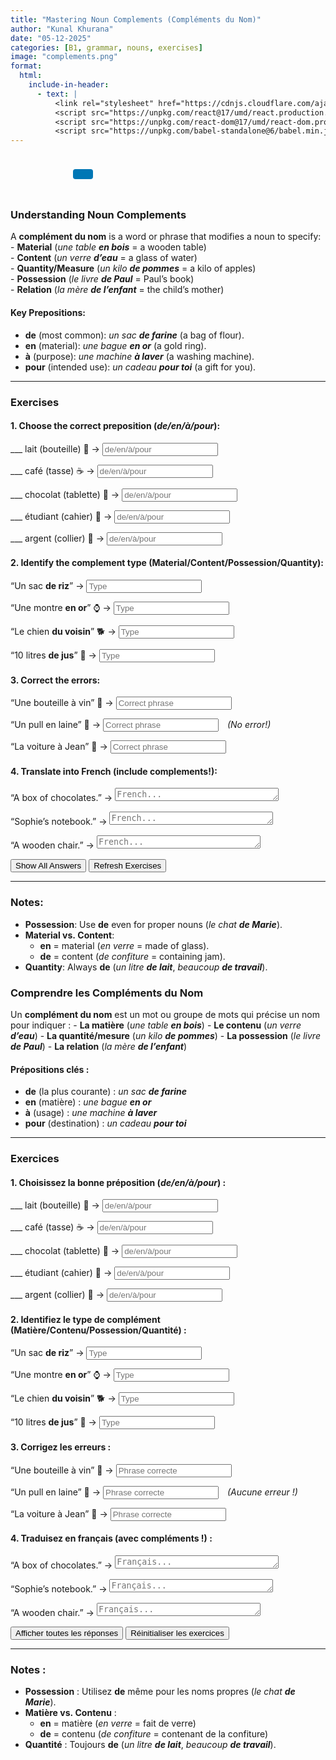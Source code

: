 ```yaml
---
title: "Mastering Noun Complements (Compléments du Nom)"  
author: "Kunal Khurana"  
date: "05-12-2025"  
categories: [B1, grammar, nouns, exercises]  
image: "complements.png"  
format:
  html:
    include-in-header:
      - text: |
          <link rel="stylesheet" href="https://cdnjs.cloudflare.com/ajax/libs/font-awesome/6.0.0/css/all.min.css">
          <script src="https://unpkg.com/react@17/umd/react.production.min.js"></script>
          <script src="https://unpkg.com/react-dom@17/umd/react-dom.production.min.js"></script>
          <script src="https://unpkg.com/babel-standalone@6/babel.min.js"></script>
---
```


::: {style="text-align: left; padding: 10px;"}
<a href="mailto:frenchwithkunal@gmail.com" target="_blank" style="margin: 0 10px; color: #000;"><i class="fas fa-envelope fa-lg"></i></a> <a href="https://www.instagram.com/frenchwithkunal" target="_blank" style="margin: 0 10px; color: #E1306C;"><i class="fab fa-instagram fa-lg"></i></a> <a href="https://frenchwithkunal.ca" target="_blank" style="margin: 0 10px; color: #0077b5;"><i class="fas fa-globe fa-lg"></i></a> <a href="https://whatsapp.com/channel/0029Vb57n2e7dmegpjYpyi3V" target="_blank" style="margin: 0 10px; color: #25D366;"><i class="fab fa-whatsapp fa-lg"></i></a> <button onclick="copyLink()" style="background-color: #0077b5; color: white; padding: 8px 16px; border: none; border-radius: 4px; cursor: pointer; margin-left: 10px;"> <i class="fas fa-copy"></i> </button> [Link copied!]{#copy-message style="margin-left: 10px; color: green; display: none;"}
:::

::: {#react-root}
:::

```{=html}
<script type="text/babel">
 const ProfilePage = () => {
  const { useState, useEffect } = React;
  const [redirectCounter, setRedirectCounter] = useState(4);
  const [isRedirecting, setIsRedirecting] = useState(false);

  const isFrench = document.documentElement.lang === "fr";

  const translations = {
    noAccess: isFrench 
      ? "Vous n'avez pas accès à cette page. Si vous pensez que vous avez accès, veuillez <a href='https://frenchwithkunal.ca/login.html'>vous connecter</a>."
      : "You don't have access to this page. If you think you have, kindly <a href='https://frenchwithkunal.ca/login.html'>login</a>.",
    subscribe: isFrench
      ? "Veuillez vous abonner pour obtenir l'accès."
      : "Please subscribe to gain access.",
    redirecting: isFrench
      ? `Redirection vers la page d'abonnement dans ${redirectCounter} secondes...`
      : `Redirecting to subscription page in ${redirectCounter} seconds...`
  };

  const refreshToken = async () => {
    const storedRefreshToken = localStorage.getItem("refreshToken");

    if (!storedRefreshToken) {
      window.location.href = "/login.html";
      return null;
    }

    try {
      const response = await fetch("https://frenchwithkunal-cdf6ea3f88ce.herokuapp.com/api/v1/auth/refresh-token", {
        method: "POST",
        headers: {
          "Content-Type": "application/json",
        },
        body: JSON.stringify({ refreshToken: storedRefreshToken }),
      });

      if (!response.ok) {
        localStorage.removeItem("accessToken");
        localStorage.removeItem("refreshToken");
        window.location.href = "/login.html";
        return null;
      }

      const data = await response.json();
      localStorage.setItem("accessToken", data.accessToken);
      return data.accessToken;
    } catch (error) {
      localStorage.removeItem("accessToken");
      localStorage.removeItem("refreshToken");
      window.location.href = "/login.html";
      return null;
    }
  };

  const fetchWithAuth = async (url, options = {}) => {
    let accessToken = localStorage.getItem("accessToken");

    options.headers = {
      ...options.headers,
      Authorization: `Bearer ${accessToken}`,
      "Content-Type": "application/json",
    };

    let response = await fetch(url, options);

    if (response.status === 401) {
      console.log("Access token expired, attempting to refresh...");

      // Refresh token
      accessToken = await refreshToken();

      if (!accessToken) return null;

      options.headers.Authorization = `Bearer ${accessToken}`;
      response = await fetch(url, options);
    }

    return response.json();
  };

  const showNoAccessMessage = () => {
    setIsRedirecting(true);
    
    const noAccessMessage = `
      <div style="text-align: center; padding: 20px;">
        <h2>${translations.noAccess}</h2>
        <p>${translations.subscribe}</p>
        <p>${translations.redirecting}</p>
      </div>
    `;
    document.body.innerHTML = noAccessMessage;
    
    // Start countdown and redirect
    const redirectInterval = setInterval(() => {
      setRedirectCounter((prev) => {
        const newCounter = prev - 1;
        if (newCounter <= 0) {
          clearInterval(redirectInterval);
          window.location.href = "https://frenchwithkunal.ca/payment.html";
        }
        
        // Update the countdown text
        const countdownElement = document.querySelector('p:last-child');
        if (countdownElement) {
          countdownElement.textContent = isFrench
            ? `Redirection vers la page d'abonnement dans ${newCounter} secondes...`
            : `Redirecting to subscription page in ${newCounter} seconds...`;
        }
        
        return newCounter;
      });
    }, 1000);
  };

  useEffect(() => {
    const storedToken = localStorage.getItem('accessToken');

    if(!storedToken) {
      showNoAccessMessage();
    } else {
      const fetchData = async() => {
        const data = await fetchWithAuth("https://frenchwithkunal-cdf6ea3f88ce.herokuapp.com/api/v1/auth/me", {
          method: "POST",
        });

        if (data && data.data && data.data.hasAccess) {
          console.log(data);
        } else {
          showNoAccessMessage();
        }
      };
      fetchData();
    }
  }, []);

  return (
    <div></div>
  );
};

ReactDOM.render(
  <ProfilePage />,
  document.getElementById('react-root')
);
 </script>
```

::: {.content-visible when-profile="english"}  

### Understanding Noun Complements  
A **complément du nom** is a word or phrase that modifies a noun to specify:  
- **Material** (*une table **en bois*** = a wooden table)  
- **Content** (*un verre **d’eau*** = a glass of water)  
- **Quantity/Measure** (*un kilo **de pommes*** = a kilo of apples)  
- **Possession** (*le livre **de Paul*** = Paul’s book)  
- **Relation** (*la mère **de l’enfant*** = the child’s mother)  

#### Key Prepositions:  
- **de** (most common): *un sac **de farine*** (a bag of flour).  
- **en** (material): *une bague **en or*** (a gold ring).  
- **à** (purpose): *une machine **à laver*** (a washing machine).  
- **pour** (intended use): *un cadeau **pour toi*** (a gift for you).  

---

### Exercises  

#### 1. Choose the correct preposition (*de/en/à/pour*):  
___ lait (bouteille) 🥛 → <input type="text" placeholder="de/en/à/pour" oninput="checkAnswer(this, 'de')"><span style="margin-left:10px;"></span>  

___ café (tasse) ☕ → <input type="text" placeholder="de/en/à/pour" oninput="checkAnswer(this, 'à')"><span style="margin-left:10px;"></span>  

___ chocolat (tablette) 🍫 → <input type="text" placeholder="de/en/à/pour" oninput="checkAnswer(this, 'de')"><span style="margin-left:10px;"></span>  

___ étudiant (cahier) 📓 → <input type="text" placeholder="de/en/à/pour" oninput="checkAnswer(this, 'de')"><span style="margin-left:10px;"></span>  

___ argent (collier) 💎 → <input type="text" placeholder="de/en/à/pour" oninput="checkAnswer(this, 'en')"><span style="margin-left:10px;"></span>  

#### 2. Identify the complement type (Material/Content/Possession/Quantity):  
"Un sac **de riz**" → <input type="text" placeholder="Type" oninput="checkAnswer(this, 'Content')"><span style="margin-left:10px;"></span>  

"Une montre **en or**" ⌚ → <input type="text" placeholder="Type" oninput="checkAnswer(this, 'Material')"><span style="margin-left:10px;"></span>  

"Le chien **du voisin**" 🐕 → <input type="text" placeholder="Type" oninput="checkAnswer(this, 'Possession')"><span style="margin-left:10px;"></span>  

"10 litres **de jus**" 🧃 → <input type="text" placeholder="Type" oninput="checkAnswer(this, 'Quantity')"><span style="margin-left:10px;"></span>  

#### 3. Correct the errors:  
"Une bouteille à vin" 🍷 → <input type="text" placeholder="Correct phrase" oninput="checkAnswer(this, 'une bouteille de vin')"><span style="margin-left:10px;"></span>  

"Un pull en laine" 🧶 → <input type="text" placeholder="Correct phrase" oninput="checkAnswer(this, 'un pull en laine')"><span style="margin-left:10px;"></span> *(No error!)*  

"La voiture à Jean" 🚗 → <input type="text" placeholder="Correct phrase" oninput="checkAnswer(this, 'la voiture de Jean')"><span style="margin-left:10px;"></span>  

#### 4. Translate into French (include complements!):  
"A box of chocolates." → <textarea placeholder="French..." rows="1" cols="30" oninput="checkTranslation(this, 'une boîte de chocolats')"></textarea><span style="margin-left:10px;"></span>  

"Sophie’s notebook." → <textarea placeholder="French..." rows="1" cols="30" oninput="checkTranslation(this, 'le cahier de Sophie')"></textarea><span style="margin-left:10px;"></span>  

"A wooden chair." → <textarea placeholder="French..." rows="1" cols="30" oninput="checkTranslation(this, 'une chaise en bois')"></textarea><span style="margin-left:10px;"></span>  

<button onclick="showAnswers()">Show All Answers</button>  
<button onclick="refreshPage()">Refresh Exercises</button>  

<script>
function checkAnswer(input, correctAnswer) {
    const span = input.nextElementSibling;
    if (input.value.trim().toLowerCase() === correctAnswer.toLowerCase()) {
        span.textContent = "✓ Correct";
        span.style.color = "green";
    } else {
        span.textContent = "";
    }
}

function checkTranslation(textarea, correctTranslation) {
    const span = textarea.nextElementSibling;
    if (textarea.value.trim().toLowerCase() === correctTranslation.toLowerCase()) {
        span.textContent = "✓ Correct";
        span.style.color = "green";
    } else {
        span.textContent = "";
    }
}

function showAnswers() {
    document.querySelectorAll('input[type="text"], textarea').forEach(input => {
        const span = input.nextElementSibling;
        const correctAnswer = input.getAttribute('oninput')?.match(/'([^']+)'/)?.[1];
        if (correctAnswer) {
            span.textContent = `Answer: ${correctAnswer}`;
            span.style.color = "blue";
        }
    });
}

function refreshPage() {
    location.reload();
}
</script>

---

### Notes:  
- **Possession**: Use **de** even for proper nouns (*le chat **de Marie***).  
- **Material vs. Content**:  
  - **en** = material (*en verre* = made of glass).  
  - **de** = content (*de confiture* = containing jam).  
- **Quantity**: Always **de** (*un litre **de lait***, *beaucoup **de travail***).  

:::  


::: {.content-visible when-profile="french"}
### Comprendre les Compléments du Nom

Un **complément du nom** est un mot ou groupe de mots qui précise un nom pour indiquer :
- **La matière** (*une table **en bois***)
- **Le contenu** (*un verre **d’eau***)
- **La quantité/mesure** (*un kilo **de pommes***)
- **La possession** (*le livre **de Paul***)
- **La relation** (*la mère **de l’enfant***)

#### Prépositions clés :
- **de** (la plus courante) : *un sac **de farine***
- **en** (matière) : *une bague **en or***
- **à** (usage) : *une machine **à laver***
- **pour** (destination) : *un cadeau **pour toi***

---

### Exercices

#### 1. Choisissez la bonne préposition (*de/en/à/pour*) :
___ lait (bouteille) 🥛 → <input type="text" placeholder="de/en/à/pour" oninput="checkAnswer(this, 'de')"><span style="margin-left:10px;"></span>

___ café (tasse) ☕ → <input type="text" placeholder="de/en/à/pour" oninput="checkAnswer(this, 'à')"><span style="margin-left:10px;"></span>

___ chocolat (tablette) 🍫 → <input type="text" placeholder="de/en/à/pour" oninput="checkAnswer(this, 'de')"><span style="margin-left:10px;"></span>

___ étudiant (cahier) 📓 → <input type="text" placeholder="de/en/à/pour" oninput="checkAnswer(this, 'de')"><span style="margin-left:10px;"></span>

___ argent (collier) 💎 → <input type="text" placeholder="de/en/à/pour" oninput="checkAnswer(this, 'en')"><span style="margin-left:10px;"></span>

#### 2. Identifiez le type de complément (Matière/Contenu/Possession/Quantité) :
"Un sac **de riz**" → <input type="text" placeholder="Type" oninput="checkAnswer(this, 'Contenu')"><span style="margin-left:10px;"></span>

"Une montre **en or**" ⌚ → <input type="text" placeholder="Type" oninput="checkAnswer(this, 'Matière')"><span style="margin-left:10px;"></span>

"Le chien **du voisin**" 🐕 → <input type="text" placeholder="Type" oninput="checkAnswer(this, 'Possession')"><span style="margin-left:10px;"></span>

"10 litres **de jus**" 🧃 → <input type="text" placeholder="Type" oninput="checkAnswer(this, 'Quantité')"><span style="margin-left:10px;"></span>

#### 3. Corrigez les erreurs :
"Une bouteille à vin" 🍷 → <input type="text" placeholder="Phrase correcte" oninput="checkAnswer(this, 'une bouteille de vin')"><span style="margin-left:10px;"></span>

"Un pull en laine" 🧶 → <input type="text" placeholder="Phrase correcte" oninput="checkAnswer(this, 'un pull en laine')"><span style="margin-left:10px;"></span> *(Aucune erreur !)*

"La voiture à Jean" 🚗 → <input type="text" placeholder="Phrase correcte" oninput="checkAnswer(this, 'la voiture de Jean')"><span style="margin-left:10px;"></span>

#### 4. Traduisez en français (avec compléments !) :
"A box of chocolates." → <textarea placeholder="Français..." rows="1" cols="30" oninput="checkTranslation(this, 'une boîte de chocolats')"></textarea><span style="margin-left:10px;"></span>

"Sophie’s notebook." → <textarea placeholder="Français..." rows="1" cols="30" oninput="checkTranslation(this, 'le cahier de Sophie')"></textarea><span style="margin-left:10px;"></span>

"A wooden chair." → <textarea placeholder="Français..." rows="1" cols="30" oninput="checkTranslation(this, 'une chaise en bois')"></textarea><span style="margin-left:10px;"></span>

<button onclick="showAnswers()">Afficher toutes les réponses</button>
<button onclick="refreshPage()">Réinitialiser les exercices</button>

<script>
function checkAnswer(input, correctAnswer) {
    const span = input.nextElementSibling;
    if (input.value.trim().toLowerCase() === correctAnswer.toLowerCase()) {
        span.textContent = "✓ Correct";
        span.style.color = "green";
    } else {
        span.textContent = "";
    }
}

function checkTranslation(textarea, correctTranslation) {
    const span = textarea.nextElementSibling;
    if (textarea.value.trim().toLowerCase() === correctTranslation.toLowerCase()) {
        span.textContent = "✓ Correct";
        span.style.color = "green";
    } else {
        span.textContent = "";
    }
}

function showAnswers() {
    document.querySelectorAll('input[type="text"], textarea').forEach(input => {
        const span = input.nextElementSibling;
        const correctAnswer = input.getAttribute('oninput')?.match(/'([^']+)'/)?.[1];
        if (correctAnswer) {
            span.textContent = `Réponse : ${correctAnswer}`;
            span.style.color = "blue";
        }
    });
}

function refreshPage() {
    location.reload();
}
</script>

---

### Notes :
- **Possession** : Utilisez **de** même pour les noms propres (*le chat **de Marie***).
- **Matière vs. Contenu** :
  - **en** = matière (*en verre* = fait de verre)
  - **de** = contenu (*de confiture* = contenant de la confiture)
- **Quantité** : Toujours **de** (*un litre **de lait***, *beaucoup **de travail***).
:::